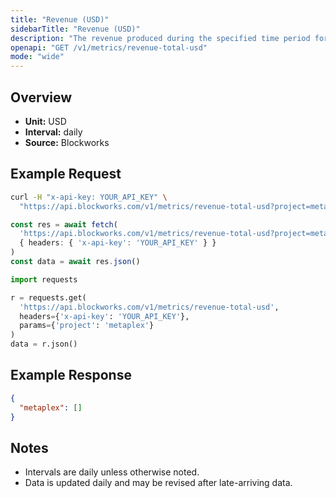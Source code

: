 ```yaml
---
title: "Revenue (USD)"
sidebarTitle: "Revenue (USD)"
description: "The revenue produced during the specified time period for given project."
openapi: "GET /v1/metrics/revenue-total-usd"
mode: "wide"
---
```


## Overview

- **Unit:** USD
- **Interval:** daily
- **Source:** Blockworks

## Example Request

<CodeGroup>

```bash cURL
curl -H "x-api-key: YOUR_API_KEY" \
  "https://api.blockworks.com/v1/metrics/revenue-total-usd?project=metaplex"
```

```typescript TypeScript
const res = await fetch(
  'https://api.blockworks.com/v1/metrics/revenue-total-usd?project=metaplex',
  { headers: { 'x-api-key': 'YOUR_API_KEY' } }
)
const data = await res.json()
```

```python Python
import requests

r = requests.get(
  'https://api.blockworks.com/v1/metrics/revenue-total-usd',
  headers={'x-api-key': 'YOUR_API_KEY'},
  params={'project': 'metaplex'}
)
data = r.json()
```

</CodeGroup>

## Example Response

```json
{
  "metaplex": []
}
```

## Notes
- Intervals are daily unless otherwise noted.
- Data is updated daily and may be revised after late-arriving data.